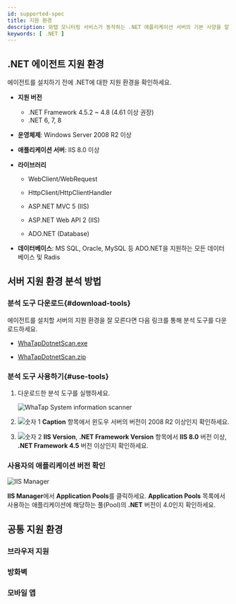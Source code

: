 ```yaml
---
id: supported-spec
title: 지원 환경
description: 와탭 모니터링 서비스가 동작하는 .NET 애플리케이션 서버의 기본 사양을 알아보세요.
keywords: [ .NET ]
---
```


## .NET 에이전트 지원 환경

에이전트를 설치하기 전에 .NET에 대한 지원 환경을 확인하세요.

* **지원 버전**

  * .NET Framework 4.5.2 ~ 4.8 (4.61 이상 권장)
  * .NET 6, 7, 8

* **운영체제**: Windows Server 2008 R2 이상

* **애플리케이션 서버**: IIS 8.0 이상

* **라이브러리**

  * WebClient/WebRequest

  * HttpClient/HttpClientHandler

  * ASP.NET MVC 5 (IIS)

  * ASP.NET Web API 2 (IIS)

  * ADO.NET (Database)

* **데이터베이스**: MS SQL, Oracle, MySQL 등 ADO.NET을 지원하는 모든 데이터 베이스 및 Radis

## 서버 지원 환경 분석 방법

### 분석 도구 다운로드{#download-tools}

에이전트를 설치할 서버의 지원 환경을 잘 모른다면 다음 링크를 통해 분석 도구를 다운로드하세요.

- [WhaTapDotnetScan.exe](https://repo.whatap.io/windows/WhaTapDotnetScan.exe)

- [WhaTapDotnetScan.zip](https://repo.whatap.io/windows/WhaTapDotnetScan.zip)

### 분석 도구 사용하기{#use-tools}

1. 다운로드한 분석 도구를 실행하세요.

    ![WhaTap System information scanner](/img/apm-dotnet-analystic-env-01.png)

1. ![숫자 1](/img/number-01.png) **Caption** 항목에서 윈도우 서버의 버전이 2008 R2 이상인지 확인하세요.

1. ![숫자 2](/img/number-02.png) **IIS Version**, **.NET Framework Version** 항목에서 **IIS 8.0** 버전 이상, **.NET Framework 4.5** 버전 이상인지 확인하세요.

### 사용자의 애플리케이션 버전 확인

![IIS Manager](/img/apm-dotnet-application-pool.png)

**IIS Manager**에서 **Application Pools**를 클릭하세요. **Application Pools** 목록에서 사용하는 애플리케이션에 해당하는 풀(Pool)의 **.NET** 버전이 4.0인지 확인하세요.


## 공통 지원 환경

### 브라우저 지원


<Supportedbrowser />

### 방화벽


<Proxy /> 

### 모바일 앱


<Mobileapp />  